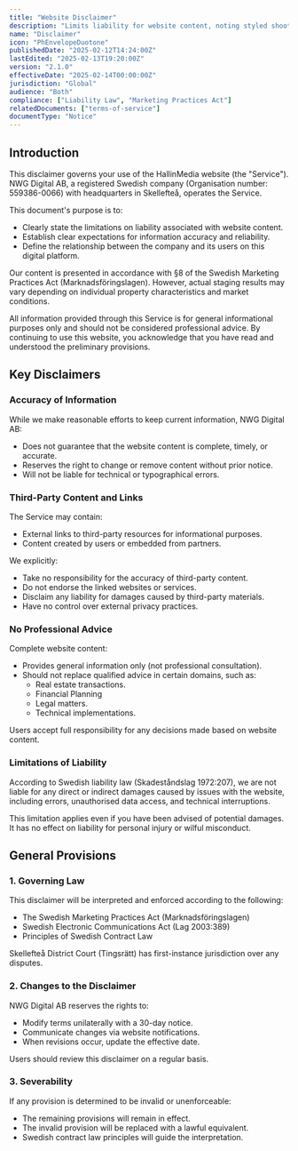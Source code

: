 ```yaml
---
title: "Website Disclaimer"
description: "Limits liability for website content, noting styled shoot variations under Swedish Marketing Practices Act."
name: "Disclaimer"
icon: "PhEnvelopeDuotone"
publishedDate: "2025-02-12T14:24:00Z"
lastEdited: "2025-02-13T19:20:00Z"
version: "2.1.0"
effectiveDate: "2025-02-14T00:00:00Z"
jurisdiction: "Global"
audience: "Both"
compliance: ["Liability Law", "Marketing Practices Act"]
relatedDocuments: ["terms-of-service"]
documentType: "Notice"
---
```


## Introduction

This disclaimer governs your use of the HallinMedia website (the "Service"). NWG Digital AB, a registered Swedish company (Organisation number: 559386-0066) with headquarters in Skellefteå, operates the Service.

This document's purpose is to:

- Clearly state the limitations on liability associated with website content.
- Establish clear expectations for information accuracy and reliability.
- Define the relationship between the company and its users on this digital platform.

Our content is presented in accordance with §8 of the Swedish Marketing Practices Act (Marknadsföringslagen). However, actual staging results may vary depending on individual property characteristics and market conditions.

All information provided through this Service is for general informational purposes only and should not be considered professional advice. By continuing to use this website, you acknowledge that you have read and understood the preliminary provisions.

## Key Disclaimers

### Accuracy of Information

While we make reasonable efforts to keep current information, NWG Digital AB:

- Does not guarantee that the website content is complete, timely, or accurate.
- Reserves the right to change or remove content without prior notice.
- Will not be liable for technical or typographical errors.

### Third-Party Content and Links

The Service may contain:

- External links to third-party resources for informational purposes.
- Content created by users or embedded from partners.

We explicitly:

- Take no responsibility for the accuracy of third-party content.
- Do not endorse the linked websites or services.
- Disclaim any liability for damages caused by third-party materials.
- Have no control over external privacy practices.

### No Professional Advice

Complete website content:

- Provides general information only (not professional consultation).
- Should not replace qualified advice in certain domains, such as:
  - Real estate transactions.
  - Financial Planning
  - Legal matters.
  - Technical implementations.

Users accept full responsibility for any decisions made based on website content.

### Limitations of Liability

According to Swedish liability law (Skadeståndslag 1972:207), we are not liable for any direct or indirect damages caused by issues with the website, including errors, unauthorised data access, and technical interruptions.

This limitation applies even if you have been advised of potential damages. It has no effect on liability for personal injury or wilful misconduct.

## General Provisions

### 1. Governing Law

This disclaimer will be interpreted and enforced according to the following:

- The Swedish Marketing Practices Act (Marknadsföringslagen)
- Swedish Electronic Communications Act (Lag 2003:389)
- Principles of Swedish Contract Law

Skellefteå District Court (Tingsrätt) has first-instance jurisdiction over any disputes.

### 2. Changes to the Disclaimer

NWG Digital AB reserves the rights to:

- Modify terms unilaterally with a 30-day notice.
- Communicate changes via website notifications.
- When revisions occur, update the effective date.

Users should review this disclaimer on a regular basis.

### 3. Severability

If any provision is determined to be invalid or unenforceable:

- The remaining provisions will remain in effect.
- The invalid provision will be replaced with a lawful equivalent.
- Swedish contract law principles will guide the interpretation.
